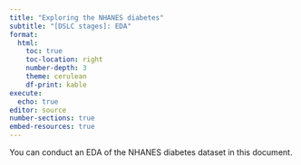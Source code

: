 ```yaml
---
title: "Exploring the NHANES diabetes"
subtitle: "[DSLC stages]: EDA"
format: 
  html:
    toc: true
    toc-location: right
    number-depth: 3
    theme: cerulean
    df-print: kable
execute:
  echo: true
editor: source
number-sections: true
embed-resources: true
---
```


You can conduct an EDA of the NHANES diabetes dataset in this document.
